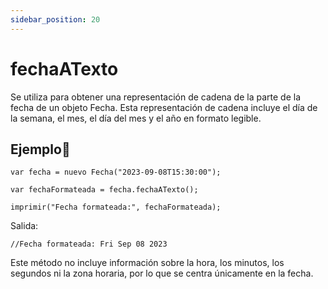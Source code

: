 ```yaml
---
sidebar_position: 20
---
```



# fechaATexto
Se utiliza para obtener una representación de cadena de la parte de la fecha de un objeto Fecha. Esta representación de cadena incluye el día de la semana, el mes, el día del mes y el año en formato legible.

## Ejemplo📝

```dummy
var fecha = nuevo Fecha("2023-09-08T15:30:00");

var fechaFormateada = fecha.fechaATexto();

imprimir("Fecha formateada:", fechaFormateada);
```
Salida:

```dummy
//Fecha formateada: Fri Sep 08 2023
```
Este método no incluye información sobre la hora, los minutos, los segundos ni la zona horaria, por lo que se centra únicamente en la fecha.